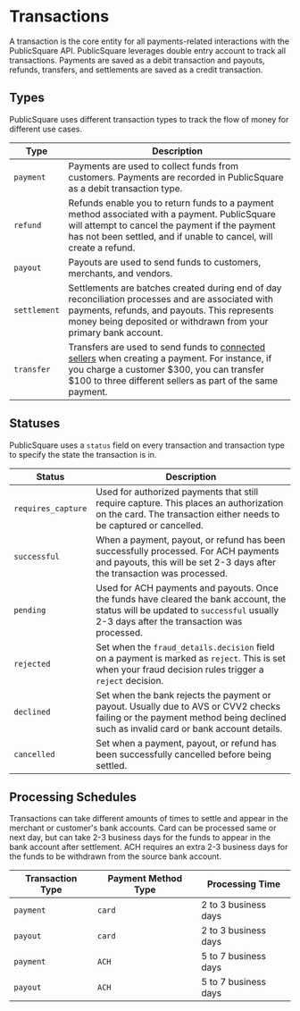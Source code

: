 # Transactions

A transaction is the core entity for all payments-related interactions with the PublicSquare API.
PublicSquare leverages double entry account to track all transactions. Payments are saved as a debit transaction and payouts, refunds, transfers, and settlements are saved as a credit transaction.

## Types

PublicSquare uses different transaction types to track the flow of money for different use cases.

| Type         | Description                                                                                                                                                                                                                        |
|--------------|------------------------------------------------------------------------------------------------------------------------------------------------------------------------------------------------------------------------------------|
| `payment`    | Payments are used to collect funds from customers. Payments are recorded in PublicSquare as a debit transaction type.                                                                                                              |
| `refund`     | Refunds enable you to return funds to a payment method associated with a payment. PublicSquare will attempt to cancel the payment if the payment has not been settled, and if unable to cancel, will create a refund.              |
| `payout`     | Payouts are used to send funds to customers, merchants, and vendors.                                                                                                                                                               |
| `settlement` | Settlements are batches created during end of day reconciliation processes and are associated with payments, refunds, and payouts. This represents money being deposited or withdrawn from your primary bank account.              |
| `transfer`   | Transfers are used to send funds to [connected sellers](/concepts/connections) when creating a payment. For instance, if you charge a customer $300, you can transfer $100 to three different sellers as part of the same payment. |

## Statuses

PublicSquare uses a `status` field on every transaction and transaction type to specify the state the transaction is in.

| Status             | Description                                                                                                                                                                       |
|--------------------|-----------------------------------------------------------------------------------------------------------------------------------------------------------------------------------|
| `requires_capture` | Used for authorized payments that still require capture. This places an authorization on the card. The transaction either needs to be captured or cancelled.                      |
| `successful`       | When a payment, payout, or refund has been successfully processed. For ACH payments and payouts, this will be set 2-3 days after the transaction was processed.                   |
| `pending`          | Used for ACH payments and payouts. Once the funds have cleared the bank account, the status will be updated to `successful` usually 2-3 days after the transaction was processed. |
| `rejected`         | Set when the `fraud_details.decision` field on a payment is marked as `reject`. This is set when your fraud decision rules trigger a `reject` decision.                           |
| `declined`         | Set when the bank rejects the payment or payout. Usually due to AVS or CVV2 checks failing or the payment method being declined such as invalid card or bank account details.     |
| `cancelled`        | Set when a payment, payout, or refund has been successfully cancelled before being settled.                                                                                       |

## Processing Schedules

Transactions can take different amounts of times to settle and appear in the merchant or customer's bank accounts.
Card can be processed same or next day, but can take 2-3 business days for the funds to appear in the bank account after settlement.
ACH requires an extra 2-3 business days for the funds to be withdrawn from the source bank account.

| Transaction Type | Payment Method Type | Processing Time      |
|------------------|---------------------|----------------------|
| `payment`        | `card`              | 2 to 3 business days |
| `payout`         | `card`              | 2 to 3 business days |
| `payment`        | `ACH`               | 5 to 7 business days |
| `payout`         | `ACH`               | 5 to 7 business days |

